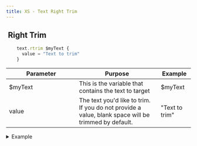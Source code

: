 ```yaml
---
title: XS - Text Right Trim
---
```


## <img src="../assets/docuBadge (10).png" alt="" data-size="line" /> Right Trim <a href="#xs-textrtrim" id="xs-textrtrim"></a>

```javascript
    text.rtrim $myText {
      value = "Text to trim"
    }
```

<table><thead><tr><th width="175">Parameter</th><th>Purpose</th><th>Example</th></tr></thead><tbody><tr><td>$myText</td><td>This is the variable that contains the text to target</td><td>$myText</td></tr><tr><td>value</td><td>The text you'd like to trim. If you do not provide a value, blank space will be trimmed by default.</td><td>"Text to trim"</td></tr></tbody></table>

<details>

<summary>Example</summary>

```javascript
    text.rtrim $myText {
      value = "Text to trim"
    }
```

![](<../assets/CleanShot 2025-03-06 at 16.05.03.png>)

</details>
